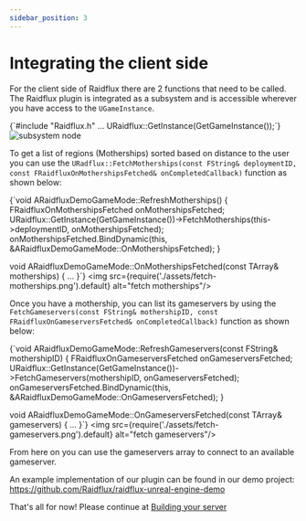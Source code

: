 ```yaml
---
sidebar_position: 3
---
```


# Integrating the client side


For the client side of Raidflux there are 2 functions that need to be called. The Raidflux plugin is integrated as a subsystem and is accessible wherever you have access to the ```UGameInstance```.

<UETabs>
  <CPPTab>
{`#include "Raidflux.h"
...  
URaidflux::GetInstance(GetGameInstance());`}
  </CPPTab>
  <BPTab>
    <img src={require('./assets/raidflux-subsystem-node.png').default} alt="subsystem node"/>
  </BPTab>
</UETabs>

To get a list of regions (Motherships) sorted based on distance to the user you can use the ```URadflux::FetchMotherships(const FString& deploymentID, const FRaidfluxOnMothershipsFetched& onCompletedCallback)``` function as shown below:

<UETabs>
  <CPPTab>
{`void ARaidfluxDemoGameMode::RefreshMotherships()
{
	FRaidfluxOnMothershipsFetched onMothershipsFetched;
	URaidflux::GetInstance(GetGameInstance())->FetchMotherships(this->deploymentID, onMothershipsFetched);
	onMothershipsFetched.BindDynamic(this, &ARaidfluxDemoGameMode::OnMothershipsFetched);
}
 
void ARaidfluxDemoGameMode::OnMothershipsFetched(const TArray<FMothership>& motherships) {
	...
}`}
  </CPPTab>
  <BPTab>
    <img src={require('./assets/fetch-motherships.png').default} alt="fetch motherships"/>
  </BPTab>
</UETabs>

Once you have a mothership, you can list its gameservers by using the ```FetchGameservers(const FString& mothershipID, const FRaidfluxOnGameserversFetched& onCompletedCallback)``` function as shown below:

<UETabs>
  <CPPTab>
{`void ARaidfluxDemoGameMode::RefreshGameservers(const FString& mothershipID)
{
	FRaidfluxOnGameserversFetched onGameserversFetched;
	URaidflux::GetInstance(GetGameInstance())->FetchGameservers(mothershipID, onGameserversFetched);
	onGameserversFetched.BindDynamic(this, &ARaidfluxDemoGameMode::OnGameserversFetched);
}
 
void ARaidfluxDemoGameMode::OnGameserversFetched(const TArray<FGameserver>& gameservers) {
	...
}`}
  </CPPTab>
  <BPTab>
    <img src={require('./assets/fetch-gameservers.png').default} alt="fetch gameservers"/>
  </BPTab>
</UETabs>

From here on you can use the gameservers array to connect to an available gameserver.

An example implementation of our plugin can be found in our demo project:
https://github.com/Raidflux/raidflux-unreal-engine-demo

That's all for now! Please continue at [Building your server](../build) 


